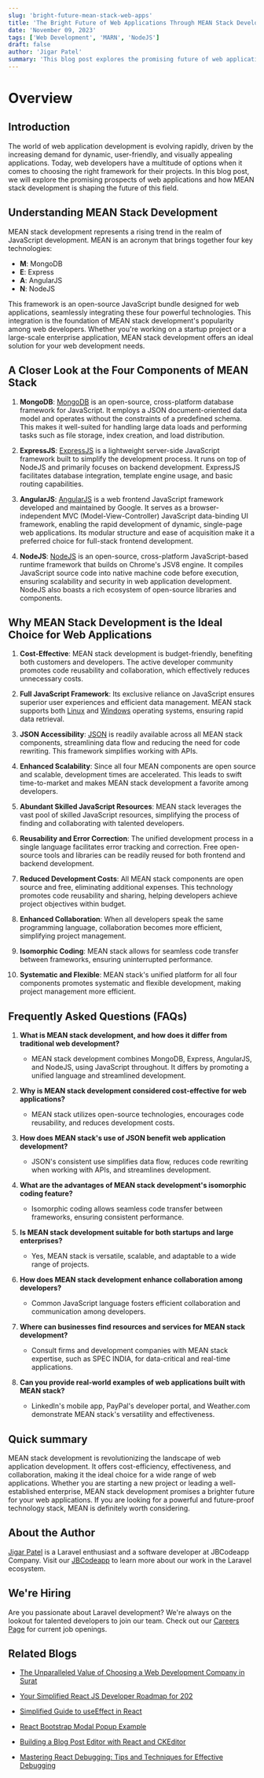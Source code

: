 ```yaml
---
slug: 'bright-future-mean-stack-web-apps'
title: 'The Bright Future of Web Applications Through MEAN Stack Development'
date: 'November 09, 2023'
tags: ['Web Development', 'MARN', 'NodeJS']
draft: false
author: 'Jigar Patel'
summary: 'This blog post explores the promising future of web applications through MEAN stack development, a JavaScript-based full-stack framework that combines MongoDB, Express, AngularJS, and NodeJS. MEAN stack development is hailed for its cost-efficiency, unified use of JSON, enhanced collaboration among developers, and seamless code transfer.'
---
```


# Overview

<TOCInline
  toc={props.toc}
  exclude="Overview"
  toHeading={2}
  defaultimage="bright-future-mean-stack-web-apps"
/>

## Introduction

The world of web application development is evolving rapidly, driven by the increasing demand for dynamic, user-friendly, and visually appealing applications. Today, web developers have a multitude of options when it comes to choosing the right framework for their projects. In this blog post, we will explore the promising prospects of web applications and how MEAN stack development is shaping the future of this field.

## Understanding MEAN Stack Development

MEAN stack development represents a rising trend in the realm of JavaScript development. MEAN is an acronym that brings together four key technologies:

- **M**: MongoDB
- **E**: Express
- **A**: AngularJS
- **N**: NodeJS

This framework is an open-source JavaScript bundle designed for web applications, seamlessly integrating these four powerful technologies. This integration is the foundation of MEAN stack development's popularity among web developers. Whether you're working on a startup project or a large-scale enterprise application, MEAN stack development offers an ideal solution for your web development needs.

## A Closer Look at the Four Components of MEAN Stack

1. **MongoDB**: [MongoDB](https://www.mongodb.com/) is an open-source, cross-platform database framework for JavaScript. It employs a JSON document-oriented data model and operates without the constraints of a predefined schema. This makes it well-suited for handling large data loads and performing tasks such as file storage, index creation, and load distribution.

2. **ExpressJS**: [ExpressJS](https://expressjs.com/) is a lightweight server-side JavaScript framework built to simplify the development process. It runs on top of NodeJS and primarily focuses on backend development. ExpressJS facilitates database integration, template engine usage, and basic routing capabilities.

3. **AngularJS**: [AngularJS](https://angularjs.org/) is a web frontend JavaScript framework developed and maintained by Google. It serves as a browser-independent MVC (Model-View-Controller) JavaScript data-binding UI framework, enabling the rapid development of dynamic, single-page web applications. Its modular structure and ease of acquisition make it a preferred choice for full-stack frontend development.

4. **NodeJS**: [NodeJS](https://nodejs.org/en/) is an open-source, cross-platform JavaScript-based runtime framework that builds on Chrome's JSV8 engine. It compiles JavaScript source code into native machine code before execution, ensuring scalability and security in web application development. NodeJS also boasts a rich ecosystem of open-source libraries and components.

## Why MEAN Stack Development is the Ideal Choice for Web Applications

1. **Cost-Effective**: MEAN stack development is budget-friendly, benefiting both customers and developers. The active developer community promotes code reusability and collaboration, which effectively reduces unnecessary costs.

2. **Full JavaScript Framework**: Its exclusive reliance on JavaScript ensures superior user experiences and efficient data management. MEAN stack supports both [Linux](https://www.linux.org/) and [Windows](https://www.microsoft.com/en-us/windows) operating systems, ensuring rapid data retrieval.

3. **JSON Accessibility**: [JSON](https://www.json.org) is readily available across all MEAN stack components, streamlining data flow and reducing the need for code rewriting. This framework simplifies working with APIs.

4. **Enhanced Scalability**: Since all four MEAN components are open source and scalable, development times are accelerated. This leads to swift time-to-market and makes MEAN stack development a favorite among developers.

5. **Abundant Skilled JavaScript Resources**: MEAN stack leverages the vast pool of skilled JavaScript resources, simplifying the process of finding and collaborating with talented developers.

6. **Reusability and Error Correction**: The unified development process in a single language facilitates error tracking and correction. Free open-source tools and libraries can be readily reused for both frontend and backend development.

7. **Reduced Development Costs**: All MEAN stack components are open source and free, eliminating additional expenses. This technology promotes code reusability and sharing, helping developers achieve project objectives within budget.

8. **Enhanced Collaboration**: When all developers speak the same programming language, collaboration becomes more efficient, simplifying project management.

9. **Isomorphic Coding**: MEAN stack allows for seamless code transfer between frameworks, ensuring uninterrupted performance.

10. **Systematic and Flexible**: MEAN stack's unified platform for all four components promotes systematic and flexible development, making project management more efficient.

## Frequently Asked Questions (FAQs)

1. **What is MEAN stack development, and how does it differ from traditional web development?**

   - MEAN stack development combines MongoDB, Express, AngularJS, and NodeJS, using JavaScript throughout. It differs by promoting a unified language and streamlined development.

2. **Why is MEAN stack development considered cost-effective for web applications?**

   - MEAN stack utilizes open-source technologies, encourages code reusability, and reduces development costs.

3. **How does MEAN stack's use of JSON benefit web application development?**

   - JSON's consistent use simplifies data flow, reduces code rewriting when working with APIs, and streamlines development.

4. **What are the advantages of MEAN stack development's isomorphic coding feature?**

   - Isomorphic coding allows seamless code transfer between frameworks, ensuring consistent performance.

5. **Is MEAN stack development suitable for both startups and large enterprises?**

   - Yes, MEAN stack is versatile, scalable, and adaptable to a wide range of projects.

6. **How does MEAN stack development enhance collaboration among developers?**

   - Common JavaScript language fosters efficient collaboration and communication among developers.

7. **Where can businesses find resources and services for MEAN stack development?**

   - Consult firms and development companies with MEAN stack expertise, such as SPEC INDIA, for data-critical and real-time applications.

8. **Can you provide real-world examples of web applications built with MEAN stack?**
   - LinkedIn's mobile app, PayPal's developer portal, and Weather.com demonstrate MEAN stack's versatility and effectiveness.

## Quick summary

MEAN stack development is revolutionizing the landscape of web application development. It offers cost-efficiency, effectiveness, and collaboration, making it the ideal choice for a wide range of web applications. Whether you are starting a new project or leading a well-established enterprise, MEAN stack development promises a brighter future for your web applications. If you are looking for a powerful and future-proof technology stack, MEAN is definitely worth considering.

## About the Author

[Jigar Patel](https://expertlaravel.com) is a Laravel enthusiast and a software developer at JBCodeapp Company. Visit our [JBCodeapp](https://jbcodeapp.com) to learn more about our work in the Laravel ecosystem.

## We're Hiring

Are you passionate about Laravel development? We're always on the lookout for talented developers to join our team. Check out our [Careers Page](https://jbcodeapp.com/career) for current job openings.

## Related Blogs

- [The Unparalleled Value of Choosing a Web Development Company in Surat](surat-web-development-services-exceptional-value)

- [Your Simplified React JS Developer Roadmap for 202](your-simplified-react-js-developer-roadmap-for-2023)

- [Simplified Guide to useEffect in React](simplified-guide-to-useeffect-in-react)

- [React Bootstrap Modal Popup Example](react-bootstrap-modal-example)

- [Building a Blog Post Editor with React and CKEditor](react-ckeditor-blog-editor)

- [Mastering React Debugging: Tips and Techniques for Effective Debugging](react-debugging-tips-and-techniques)

